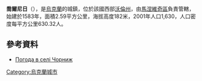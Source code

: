{{coord|51|2|52|N|25|50|5|E|scale:30000|display=title}}

'''喬爾尼日'''（{{lang-uk|Чорниж}}），是[[烏克蘭|烏克蘭]]的城鎮，位於該國西部[[沃倫州|沃倫州]]，由[[馬涅維奇區|馬涅維奇區]]負責管轄，始建於1583年，面積2.59平方公里，海拔高度182米，2001年人口1,630，人口密度每平方公里630.32人。

==參考資料==
* [http://weather.in.ua/ua/volynskaja/28490 Погода в селі Чорниж]{{Wayback|url=http://weather.in.ua/ua/volynskaja/28490 |date=20111219102430 }}

{{Ukraine-geo-stub}}
[[Category:烏克蘭城市|Category:烏克蘭城市]]